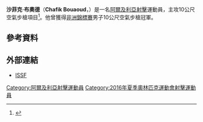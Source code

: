{{Infobox sportsperson
| name           = 沙菲克·布奧德<br />''Chafik Bouaoud''
| image          = 
| caption        = 
| birth_name     = 
| fullname       = 
| nickname       = 
| nationality    = 
| residence      = 
| birth_date     = {{birth date and age|1999|2|12|df=yes}}
| birth_place    = 
| death_date     = 
| death_place    = 
| height         = {{height|m=1.73}}
| weight         = {{weight|kg=64}}
| website        = 
| country        = {{ALG}}
| sport          = 
| event          = 10公尺空氣步槍
| olympics       = 
| show-medals    = yes
| medaltemplates = 
{{MedalSport|男子[[射擊|射擊]]}}
{{MedalCountry|{{ALG}}}}
{{MedalCompetition|[[非洲射擊錦標賽|非洲射擊錦標賽]]}}
{{MedalGold|[[2015年非洲射擊錦標賽|2015年 開羅]]|男子10公尺空氣步槍}}
}}
'''沙菲克·布奧德'''（'''Chafik Bouaoud'''，{{bd|1999年|2月12日|catIdx=Bouaoud, Chafik}}）是一名[[阿爾及利亞|阿爾及利亞]][[射擊|射擊]]運動員，主攻10公尺空氣步槍項目<ref>{{cite web |url=http://www.issf-sports.org/athletes/athlete.ashx?personissfid=SHALGM1202199901 |title=Chafik Bouaoud |publisher=ISSF |date=2016-05-01 |accessdate=2016-05-01 |archive-date=2016-05-06 |archive-url=https://web.archive.org/web/20160506204649/http://www.issf-sports.org/athletes/athlete.ashx?personissfid=SHALGM1202199901 |dead-url=no }}</ref>。他曾獲得[[非洲射擊錦標賽|非洲錦標賽]]男子10公尺空氣步槍冠軍。

== 參考資料 ==
{{Reflist}}

== 外部連結 ==
* [http://www.issf-sports.org/athletes/athlete.ashx?personissfid=SHALGM1202199901 ISSF] {{Wayback|url=http://www.issf-sports.org/athletes/athlete.ashx?personissfid=SHALGM1202199901 |date=20160506204649 }}

{{Algeria-stub}}

{{DEFAULTSORT:Bouaoud, Chafik}}
[[Category:阿爾及利亞射擊運動員|Category:阿爾及利亞射擊運動員]]
[[Category:2016年夏季奧林匹克運動會射擊運動員|Category:2016年夏季奧林匹克運動會射擊運動員]]
